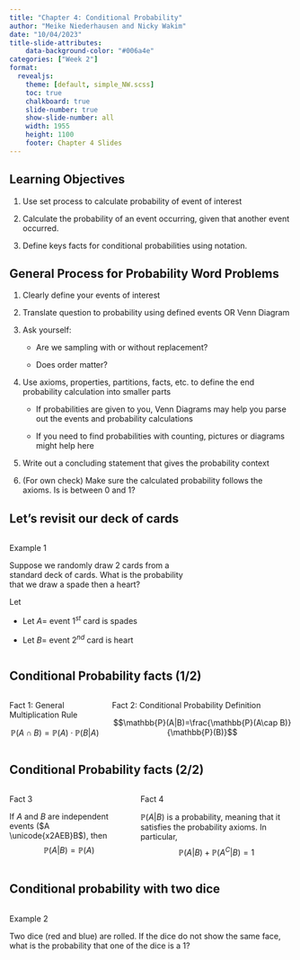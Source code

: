 ```yaml
---
title: "Chapter 4: Conditional Probability"
author: "Meike Niederhausen and Nicky Wakim"
date: "10/04/2023"
title-slide-attributes:
    data-background-color: "#006a4e"
categories: ["Week 2"]
format: 
  revealjs:
    theme: [default, simple_NW.scss]
    toc: true
    chalkboard: true
    slide-number: true
    show-slide-number: all
    width: 1955
    height: 1100
    footer: Chapter 4 Slides
---
```


## Learning Objectives

1.  Use set process to calculate probability of event of interest

2.  Calculate the probability of an event occurring, given that another event occurred.

3.  Define keys facts for conditional probabilities using notation.

## General Process for Probability Word Problems

1.  Clearly define your events of interest

2.  Translate question to probability using defined events OR Venn Diagram

3.  Ask yourself:

    -   Are we sampling with or without replacement?

    -   Does order matter?

4.  Use axioms, properties, partitions, facts, etc. to define the end probability calculation into smaller parts

    -   If probabilities are given to you, Venn Diagrams may help you parse out the events and probability calculations

    -   If you need to find probabilities with counting, pictures or diagrams might help here

5.  Write out a concluding statement that gives the probability context

6.  (For own check) Make sure the calculated probability follows the axioms. Is is between 0 and 1?

## Let's revisit our deck of cards

::: columns
::: {.column width="35%"}
::: example
::: ex-title
Example 1
:::

::: ex-cont
Suppose we randomly draw 2 cards from a standard deck of cards. What is the probability that we draw a spade then a heart?
:::
:::

Let

-   Let $A =$ event $1^{st}$ card is spades

-   Let $B =$ event $2^{nd}$ card is heart
:::

::: column
:::
:::

## Conditional Probability facts (1/2)

::: columns
::: column
::: fact
::: fact-title
Fact 1: General Multiplication Rule
:::

::: fact-cont
$$\mathbb{P}(A\cap B)=\mathbb{P}(A)\cdot\mathbb{P}(B|A)$$
:::
:::
:::

::: column
::: fact
::: fact-title
Fact 2: Conditional Probability Definition
:::

::: fact-cont
$$\mathbb{P}(A|B)=\frac{\mathbb{P}(A\cap B)}{\mathbb{P}(B)}$$
:::
:::
:::
:::

## Conditional Probability facts (2/2)

::: columns
::: column
::: fact
::: fact-title
Fact 3
:::

::: fact-cont
If $A$ and $B$ are independent events ($A \unicode{x2AEB}B$), then $$\mathbb{P}(A|B) = \mathbb{P}(A)$$
:::
:::
:::

::: column
::: fact
::: fact-title
Fact 4
:::

::: fact-cont
$\mathbb{P}(A|B)$ is a probability, meaning that it satisfies the probability axioms. In particular, $$\mathbb{P}(A|B) + \mathbb{P}(A^C|B) = 1$$
:::
:::
:::
:::

## Conditional probability with two dice

::: columns
::: column
::: example
::: ex-title
Example 2
:::

::: ex-cont
Two dice (red and blue) are rolled. If the dice do not show the same face, what is the probability that one of the dice is a 1?
:::
:::
:::
:::
